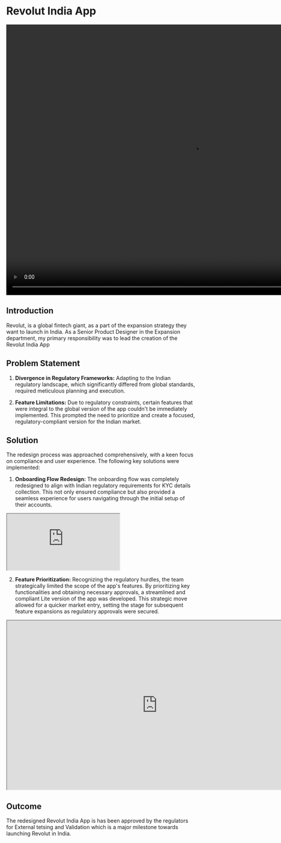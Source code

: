 

# Revolut India App 
 
 <video className="mt-6 rounded-xl" width="960" height="720"  autoPlay loop>
  <source src="/in.mp4" type="video/mp4" />
</video>

## Introduction
Revolut, is a global fintech giant, as a part of the expansion strategy they want to launch in India. As a Senior Product Designer
in the Expansion department, my primary responsibility was to lead the creation of the Revolut India App

## Problem Statement
1. **Divergence in Regulatory Frameworks:** Adapting to the Indian regulatory landscape, which significantly differed from global
 standards, required meticulous planning and execution.
 
3. **Feature Limitations:** Due to regulatory constraints, certain features that were integral to the global version of the app
 couldn't be immediately implemented. This prompted the need to prioritize and create a focused, regulatory-compliant version for the Indian market.

## Solution
The redesign process was approached comprehensively, with a keen focus on compliance and user experience. The following key 
solutions were implemented:

1. **Onboarding Flow Redesign:** The onboarding flow was completely redesigned to align with Indian regulatory requirements 
for KYC details collection. This not only ensured compliance but also provided a seamless experience for users navigating through 
the initial setup of their accounts.

<iframe  className=' w-full h-[400px] mx-auto' src="https://www.figma.com/embed?embed_host=share&url=https%3A%2F%2Fwww.figma.com%2Ffile%2FvPHjzVJMAAepMovNSVVwVP%2F01-India---Onboarding%3Ftype%3Ddesign%26node-id%3D0%253A1%26mode%3Ddesign%26t%3D2PEXfwZ17IKZLHrz-1" allowfullscreen></iframe>

2. **Feature Prioritization:** Recognizing the regulatory hurdles, the team strategically limited the scope of the app's features.
 By prioritizing key functionalities and obtaining necessary approvals, a streamlined and compliant Lite version of the app was
  developed. This strategic move allowed for a quicker market entry, setting the stage for subsequent feature expansions as 
  regulatory approvals were secured.
<iframe className=' w-full h-[400px] mx-auto' width="800" height="450" src="https://www.figma.com/embed?embed_host=share&url=https%3A%2F%2Fwww.figma.com%2Ffile%2FUleMJZBJZutMRXZ5g65Gnf%2FIndia%3Ftype%3Ddesign%26node-id%3D89%253A163526%26mode%3Ddesign%26t%3DeLGrPia3yXQS0cgE-1" allowfullscreen></iframe>

## Outcome
The redesigned Revolut India App is has been approved by the regulators for External tetsing and Validation which is a major
milestone towards launching Revolut in India. 
